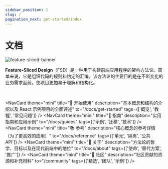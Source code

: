 ```yaml
---
sidebar_position: 1
slug: /
pagination_next: get-started/index
---
```


# 文档

![feature-sliced-banner](/img/banner.jpg)

**Feature-Sliced Design**（FSD）是一种用于构建前端应用程序的架构方法论。简单来说，它是组织代码的规则和约定的汇编。该方法论的主要目的是在不断变化的业务需求面前，使项目更加易于理解和结构化。


<NavCard
    theme="primary"
    Icon="🍰"
    title="FSD 新手？"
    description="通过方法论的快速概览学习基础知识"
    to="/docs/get-started/overview"
/>

<!-- TODO: move to features/doc-index -->

<br />

<NavCard
    theme="mini"
    title="🚀 开始使用"
    description="基本概念和结构的介绍以及 React 示例项目的全面评述"
    to="/docs/get-started"
    tags={['概览', '教程', '常见问题']}
/>
<NavCard
    theme="mini"
    title="🎯 指南"
    description="实用指南和应用示例"
    to="/docs/guides"
    tags={['示例', '迁移', '技术']}
/>
<NavCard
    theme="mini"
    title="📚 参考"
    description="核心概念的参考详情（为了更高效的应用）"
    to="/docs/reference"
    tags={['单元', '隔离', '公共 API']}
/>
<NavCard
    theme="mini"
    title="🍰 关于"
    description="方法论的哲学、目标以及在现代前端中的地位"
    to="/docs/about"
    tags={['使命', '替代方案', '推广']}
/>
<NavCard
    theme="mini"
    title="💫 社区"
    description="社区贡献的资源和补充材料"
    to="/community"
    tags={['精选', '团队', '示例']}
/>
<NavCard
    theme="mini"
    title="🛠 示例"
    description="使用 Feature-Sliced Design 构建的项目"
    to="/examples"
/>
